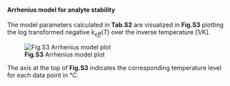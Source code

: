 #### Arrhenius model for analyte stability

The model parameters calculated in **Tab.S2** are visualized in **Fig.S3** plotting the log transformed
negative $k_{\mathit{eff}}(T)$ over the inverse temperature [1/K].

![**Fig.S3** Arrhenius model plot](fig/S_Modul_Fig3.png)

The axis at the top of **Fig.S3** indicates the corresponding temperature level for each data point in $°C$.
